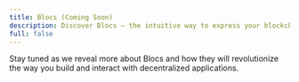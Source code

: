 ```yaml
---
title: Blocs (Coming Soon)
description: Discover Blocs – the intuitive way to express your blockchain intents without the technical hassle.
full: false
---
```


Stay tuned as we reveal more about Blocs and how they will revolutionize the way you build and interact with decentralized applications.
